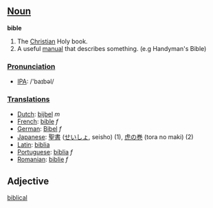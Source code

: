 == [[Noun]] ==

'''bible'''
#The [[Christian]] Holy book.
#A useful [[manual]] that describes something. (e.g Handyman's Bible)

=== [[Pronunciation]] ===
*[[w:IPA|IPA]]: /'baɪbəl/

=== [[Translations]] ===
*[[Dutch]]: [[bijbel]] ''m''
*[[French]]: [[bible]] ''f''
*[[German]]: [[Bibel]] ''f''
*[[Japanese]]: [[聖書]] ([[せいしょ]], seisho) (1), [[虎の巻]] (tora no maki) (2)
*[[Latin]]: [[biblia]]
*[[Portuguese]]: [[bíblia]] ''f''
*[[Romanian]]: [[biblie]] ''f''

== Adjective ==

[[biblical]]